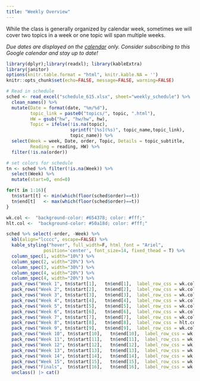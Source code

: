 ```yaml
---
title: "Weekly Overview"
---
```


While the class is generally organized by calendar week, sometimes we will cover two topics in a week or one topic will span multiple weeks.

_Due dates are displayed on the [calendar](calendar) only. Consider subscribing to this Google calendar and stay up to date!_

```r
library(dplyr);library(readxl); library(kableExtra)
library(janitor)
options(knitr.table.format = "html", knitr.kable.NA = '') 
knitr::opts_chunk$set(echo=FALSE, message=FALSE, warning=FALSE) 

# Read in schedule
sched <- read_excel("schedule_615.xlsx", sheet="weekly_schedule") %>% 
  clean_names() %>%
  mutate(Date = format(date, "%m/%d"), 
         topic_link = paste0("topics/", topic, ".html"), 
         HW = gsub("hw", "hw/hw", hw), 
         Topic = ifelse(!is.na(topic), 
                        sprintf("[%s](%s)", topic_name,topic_link), 
                        topic_name)) %>% 
  select(Week = week, Date, order, Topic, Details = topic_subtitle,
         Reading = reading, HW) %>%
  filter(!is.na(order))

# set colors for schedule
tn <- sched %>% filter(!is.na(Week)) %>% 
  select(Week) %>% 
  mutate(start=0, end=0)

for(t in 1:16){
  tn$start[t] <- min(which(floor(sched$order)==t))
  tn$end[t]   <- max(which(floor(sched$order)==t))
}

wk.col <-  "background-color: #654378; color: #fff;"
hlt.col <-  "background-color: #50a18d; color: #fff;"

```

```r
sched %>% select(-order, -Week) %>%
  kbl(align="lcccc", escape=FALSE) %>%
  kable_styling("hover", full_width=F, html_font = "Ariel",
              position='center', font_size=14, fixed_thead = T) %>%
  column_spec(1, width="10%") %>% 
  column_spec(2, width="20%") %>% 
  column_spec(3, width="30%") %>% 
  column_spec(4, width="20%") %>% 
  column_spec(4, width="20%") %>% 
  pack_rows("Week 1", tn$start[1],   tn$end[1],  label_row_css = wk.col) %>%
  pack_rows("Week 2", tn$start[2],   tn$end[2],  label_row_css = wk.col) %>%
  pack_rows("Week 3", tn$start[3],   tn$end[3],  label_row_css = wk.col) %>%
  pack_rows("Week 4", tn$start[4],   tn$end[4],  label_row_css = wk.col) %>%
  pack_rows("Week 5", tn$start[5],   tn$end[5],  label_row_css = wk.col) %>%
  pack_rows("Week 6", tn$start[6],   tn$end[6],  label_row_css = wk.col) %>%
  pack_rows("Week 7", tn$start[7],   tn$end[7],  label_row_css = wk.col) %>%
  pack_rows("Week 8", tn$start[8],   tn$end[8],  label_row_css = hlt.col) %>%
  pack_rows("Week 9", tn$start[9],   tn$end[9],  label_row_css = wk.col) %>%
  pack_rows("Week 10", tn$start[10],   tn$end[10],  label_row_css = wk.col) %>%
  pack_rows("Week 11", tn$start[11],   tn$end[11],  label_row_css = wk.col) %>%
  pack_rows("Week 12", tn$start[12],   tn$end[12],  label_row_css = wk.col) %>%
  pack_rows("Week 13", tn$start[13],   tn$end[13],  label_row_css = wk.col) %>%
  pack_rows("Week 14", tn$start[14],   tn$end[14],  label_row_css = wk.col) %>%
  pack_rows("Week 15", tn$start[15],   tn$end[15],  label_row_css = wk.col) %>%
  pack_rows("Finals",  tn$start[16],   tn$end[16],  label_row_css = wk.col) |>
  unclass() |> cat()
```
